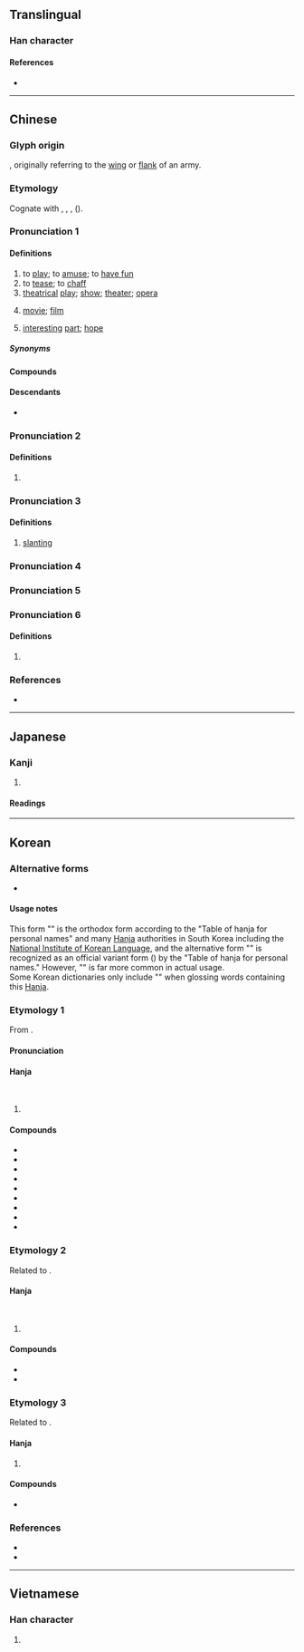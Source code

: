 {{also|戯|戏}}
{{character info}}
==Translingual==
{{Han simplified forms|戲|戯|戏}}

===Han character===
{{Han char|rn=62|rad=戈|as=13|sn=17|four=23250|canj=YTI|ids=⿰䖒戈}}

====References====
* {{Han ref|kx=0414.230|dkj=11681|hdz=21413.130|uh=6232|ud=25138|bh=C0B8|bd=49336}}

----

==Chinese==
{{zh-forms|s=戏|alt=戯,戱}}

===Glyph origin===
{{Han etym}}
{{Han compound|䖒|c1=p|戈|c2=s|ls=psc|t2=halberd}}, originally referring to the [[wing]] or [[flank]] of an army.

===Etymology===
Cognate with {{och-l|嘕|to laugh}}, {{cog|bo|ཀྱལ་ཀ||joke; jest; trick}}, {{cog|lus|khâl||to play with}}, {{cog|lus|inkhêl||to gamble; to play}} ({{zh-ref|Schuessler, 2007}}).

===Pronunciation 1===
{{zh-pron
|m=xì
|m-s=xi4
|dg=щи3
|c=hei3
|c-t=
|g=xi4
|h=pfs=hi;gd=hi4
|j=xi3
|mb=hi̿
|md=hié
|mn=hì
|mn-t=hi3
|w=2xi
|x=xi4
|mc=3
|oc=1,2
|cat=v,n
}}

====Definitions====
{{zh-hanzi}}

# to [[play]]; to [[amuse]]; to [[have fun]]
# to [[tease]]; to [[chaff]]
# [[theatrical]] [[play]]; [[show]]; [[theater]]; [[opera]] {{zh-mw|齣|m:部}}
#: {{zh-syn|劇}}
# {{lb|zh|dialectal}} [[movie]]; [[film]] {{zh-mw|c:齣|c:套}}
# {{lb|zh|figurative}} [[interesting]] [[part]]; [[hope]]

=====Synonyms=====
{{zh-dial|電影}}

====Compounds====
{{zh-der|後戲:afterplay|前戲:foreplay|腳戲|儺戲|戲班|戲本|戲場|戲稱|戲單|戲法|戲劇|戲劇性|戲樂|戲樓|戲路|戲迷|戲弄|戲棚|戲票|戲評|戲曲|戲曲片|戲耍|戲臺|戲談|戲侮|戲狎|戲笑|戲謔|戲言|戲衣|戲園子|戲院|戲照|戲裝|戲子|串戲|二輪戲院|五禽戲|京戲|人生如戲|作戲|假戲真做|偶戲|偶戲人|偷狗戲雞|傀儡戲|兒戲|入戲|內心戲|冰戲|出把戲|北管戲|半仙戲|南戲|博戲|唱對臺戲|唱戲|唱獨角戲|啞戲|單弦拉戲|嘗湯戲|嘲戲|噫吁戲|回戲|土戲|地方戲|地方戲曲|坤戲|墊戲|墜子戲|壓軸戲|大戲|女子文戲|好戲|嬉戲|子弟戲|宓戲|官場如戲|宮戲|封箱戲|對臺戲|小戲兒|小把戲|局戲|巴陵戲|布袋戲|希臘戲劇|帽子戲法|廣州戲|廣府戲|廣東大戲|強盜演戲|影戲|影戲人兒|感情戲|戲下|戲具|戲劇家|戲劇演員|戲劇節|戲包袱|戲報子|戲戟|戲房|戲提調|戲文|戲水|戲目|戲碼|戲碼單|戲箱|戲綵娛親|戲行|戲語|戲論|戲頭|戲館|扁擔戲|打炮戲|扮戲|把戲|折子戲|拍戲|拿手好戲|掌中戲|排戲|採茶戲|提戲|搬假戲|搶戲|撮戲法|整人遊戲|文戲|文明戲|斑衣戲彩|新戲|於戲|有戲看|木偶戲|柳子戲|桂戲|梨園戲|樣板戲|歌仔戲|武戲|歹戲拖棚|毛團把戲|沒戲唱|泗州戲|海南戲|淮海戲|游戲人間|游戲塵寰|湘戲|滑稽戲|演戲|無聲戲|熊戲|牧豬奴戲|猴子扮戲|猴戲|獨腳戲|獨角戲|玩把戲|班衣戲綵|白字戲|百戲|的篤戲|皮影戲|皮猴戲|相褒戲|看家戲|看戲|看把戲|看白戲|矮子看戲|社戲|祕戲圖|票戲|視同兒戲|視若兒戲|福州戲|秋胡戲妻|翻戲|老戲迷|老把戲|耍戲|耍把戲|聽戲|興化戲|花把戲|花燈戲|花鼓戲|莆仙戲|葉子戲|蒱戲|蒲戲|蚩尤戲|行戲|西秦戲|評戲|調戲|調百戲|諧戲|變戲法|變把戲|象戲|赫戲|蹦蹦兒戲|蹭兒戲|軋戲|辰河戲|逢場作戲|連臺本戲|遊戲|遊戲三昧|遊戲人間|遊戲場|遊戲規則|遊戲說|遊蜂戲蝶|配戲|重頭戲|野臺戲|隔壁戲|險戲|電腦遊戲|非同兒戲|飄風戲月|馬戲|馬戲團|馬戲班|高甲戲|髦兒戲|鬧戲兒|鬼把戲|鬼葸戲|黃梅戲|墨戲|點戲|龍戲珠|戲眼|勤有功，戲無益|搬戲:poaⁿ-hì;Min Nan|牽絲戲}}

====Descendants====
* {{desc|gqi|ɕi|bor=1}}

===Pronunciation 2===
{{zh-pron
|m=hū
|c=fu1
|dial=n
|mc=2
|oc=n,3
}}

====Definitions====
{{zh-hanzi}}

# {{zh-alt-form|呼|to [[shout]]|dot=,}} {{zh-only|於戲/於戏|nocap=1}}

===Pronunciation 3===
{{zh-pron
|m=xī
|dial=n
|mc=1
|oc=n,1
|cat=a
}}

====Definitions====
{{zh-hanzi}}

# {{zh-o}} [[slanting]]

===Pronunciation 4===
{{zh-see|麾|v}}

===Pronunciation 5===
{{zh-see|犧|v|a kind of wine cup}}

===Pronunciation 6===
{{zh-pron
|m=yī
|dial=n
|cat=pn
}}

====Definitions====
{{zh-hanzi}}

# {{zh-only|戲氏阪}}

===References===
* {{R:yue:Hanzi}}

{{zh-cat|Elementary}}

----

==Japanese==
{{ja-kanji forms|戯|戲}}

===Kanji===
{{ja-kanji|grade=|rs=戈13|shin=戯}}

# {{rfdef|ja|sort=戈13}}

====Readings====
{{ja-readings
|goon=け
|kanon=き
|kanyoon=ぎ, げ
|kun=たわむ-れる<たはむ-れる
}}

----

==Korean==

===Alternative forms===
* {{alter|ko|戱|tr={{m|ko|희}}}}

====Usage notes====
This form "{{m|ko|戲}}" is the orthodox form according to the "Table of hanja for personal names" and many [[Hanja]] authorities in South Korea including the [[W:National Institute of Korean Language|National Institute of Korean Language]], and the alternative form "{{m|ko|戱}}" is recognized as an official variant form ({{ko-l|속자|俗字}}) by the "Table of hanja for personal names." However, "{{m|ko|戱}}" is far more common in actual usage.<br>

Some Korean dictionaries only include "{{m|ko|戱}}" when glossing words containing this [[Hanja]].

===Etymology 1===
From {{der|ko|ltc|-}} {{ltc-l|戲|id=3}}. {{hanja-hunmong|희〯|hǔy|雜語#하15B}}

====Pronunciation====
{{ko-hanja-pron|희}}

====Hanja====
{{ko-hanja-search}}
{{ko-hanja|놀이|희}}<br>
{{ko-hanja|희롱하다|희롱할|희}}

# {{hanja form of|희|[[play]]}}

====Compounds====
{{der-top|Compounds}}
* {{ko-l|희곡|[[play]], [[drama]]|戱曲/戲曲}}
* {{ko-l|희화|[[caricature]]|戱畫/戲畫}}
* {{ko-l|희극|[[drama]]|戱劇/戲劇}}
* {{ko-l|전희|前戱/前戲}}
* {{ko-l|후희|後戱/後戲}}
* {{ko-l|희롱|戱弄/戲弄}}
* {{ko-l|성희롱|性戱弄/性戲弄}}
* {{ko-l|유희|[[play]], [[game]]|遊戱/遊戲}}
* {{ko-l|언어유희|a [[play]] on [[word]]s; [[pun]]|言語遊戱/言語遊戲}}
{{der-bottom}}

===Etymology 2===
Related to {{cog|ltc|-}} {{ltc-l|呼}}.

====Hanja====
{{ko-hanja|서럽다|서러울|호}}<br>
{{ko-hanja|탄식하다|탄식할|호}}

# {{lb|ko|literary Chinese}} {{alt form|ko|呼||{{hanja form of|호|[[shout]]; [[sigh]]}}}}

====Compounds====
{{der-top|Compounds}}
* {{ko-l|어희|於戲}}
* {{ko-l|어희곡|於戲哭}}
{{der-bottom}}

===Etymology 3===
Related to {{cog|ltc|-}} {{ltc-l|麾}}.

====Hanja====
{{ko-hanja|기|휘}}

# {{lb|ko|literary Chinese}} {{alt form|ko|麾||{{hanja form of|휘|[[banner]]}}}}

====Compounds====
{{der-top|Compounds}}
* {{ko-l|휘하|[[those]] [[under]] [[one]]'s [[command]]|麾下/戲下}}
{{der-bottom}}

===References===
* {{R:hanjadoc|3797}}
* {{R:ko:Inmyeongyonghanjapyo|54}}

----

==Vietnamese==

===Han character===
{{vi-readings|reading=hí, hé, hi, hô|rs=戈13}}

# {{rfdef|vi|sort=戈13}}